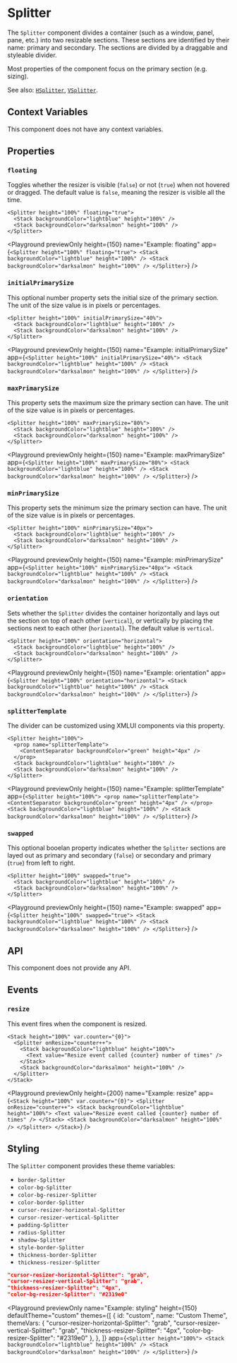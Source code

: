 # Splitter

The `Splitter` component divides a container (such as a window, panel, pane, etc.) into two resizable sections.
These sections are identified by their name: primary and secondary.
The sections are divided by a draggable and styleable divider.

Most properties of the component focus on the primary section (e.g. sizing).

See also: [`HSplitter`](
./HSplitter.mdx
), [`VSplitter`](
./VSplitter.mdx
).

## Context Variables

This component does not have any context variables.

## Properties

### `floating`

Toggles whether the resizer is visible (`false`) or not (`true`) when not hovered or dragged.
The default value is `false`, meaning the resizer is visible all the time.

```ueml copy /floating="true"/
<Splitter height="100%" floating="true">
  <Stack backgroundColor="lightblue" height="100%" />
  <Stack backgroundColor="darksalmon" height="100%" />
</Splitter>
```

<Playground
  previewOnly
  height={150}
  name="Example: floating"
  app={`
  <Splitter height="100%" floating="true">
    <Stack backgroundColor="lightblue" height="100%" />
    <Stack backgroundColor="darksalmon" height="100%" />
  </Splitter>
  `}
/>

### `initialPrimarySize`

This optional number property sets the initial size of the primary section.
The unit of the size value is in pixels or percentages.

```ueml copy /initialPrimarySize="40%"/
<Splitter height="100%" initialPrimarySize="40%">
  <Stack backgroundColor="lightblue" height="100%" />
  <Stack backgroundColor="darksalmon" height="100%" />
</Splitter>
```

<Playground
  previewOnly
  height={150}
  name="Example: initialPrimarySize"
  app={`
  <Splitter height="100%" initialPrimarySize="40%">
    <Stack backgroundColor="lightblue" height="100%" />
    <Stack backgroundColor="darksalmon" height="100%" />
  </Splitter>
  `}
/>

### `maxPrimarySize`

This property sets the maximum size the primary section can have.
The unit of the size value is in pixels or percentages.

```ueml copy /maxPrimarySize="80%"/
<Splitter height="100%" maxPrimarySize="80%">
  <Stack backgroundColor="lightblue" height="100%" />
  <Stack backgroundColor="darksalmon" height="100%" />
</Splitter>
```

<Playground
  previewOnly
  height={150}
  name="Example: maxPrimarySize"
  app={`
  <Splitter height="100%" maxPrimarySize="80%">
    <Stack backgroundColor="lightblue" height="100%" />
    <Stack backgroundColor="darksalmon" height="100%" />
  </Splitter>
  `}
/>

### `minPrimarySize`

This property sets the minimum size the primary section can have.
The unit of the size value is in pixels or percentages.

```ueml copy /minPrimarySize="40px"/
<Splitter height="100%" minPrimarySize="40px">
  <Stack backgroundColor="lightblue" height="100%" />
  <Stack backgroundColor="darksalmon" height="100%" />
</Splitter>
```

<Playground
  previewOnly
  height={150}
  name="Example: minPrimarySize"
  app={`
  <Splitter height="100%" minPrimarySize="40px">
    <Stack backgroundColor="lightblue" height="100%" />
    <Stack backgroundColor="darksalmon" height="100%" />
  </Splitter>
  `}
/>

### `orientation`

Sets whether the `Splitter` divides the container horizontally and lays out the section on top of each other (`vertical`),
or vertically by placing the sections next to each other (`horizontal`).
The default value is `vertical`.

```ueml copy /orientation="horizontal"/
<Splitter height="100%" orientation="horizontal">
  <Stack backgroundColor="lightblue" height="100%" />
  <Stack backgroundColor="darksalmon" height="100%" />
</Splitter>
```

<Playground
  previewOnly
  height={150}
  name="Example: orientation"
  app={`
  <Splitter height="100%" orientation="horizontal">
    <Stack backgroundColor="lightblue" height="100%" />
    <Stack backgroundColor="darksalmon" height="100%" />
  </Splitter>
  `}
/>

### `splitterTemplate`

The divider can be customized using XMLUI components via this property.

```ueml copy {2-4}
<Splitter height="100%">
  <prop name="splitterTemplate">
    <ContentSeparator backgroundColor="green" height="4px" />
  </prop>
  <Stack backgroundColor="lightblue" height="100%" />
  <Stack backgroundColor="darksalmon" height="100%" />
</Splitter>
```

<Playground
  previewOnly
  height={150}
  name="Example: splitterTemplate"
  app={`
  <Splitter height="100%">
    <prop name="splitterTemplate">
      <ContentSeparator backgroundColor="green" height="4px" />
    </prop>
    <Stack backgroundColor="lightblue" height="100%" />
    <Stack backgroundColor="darksalmon" height="100%" />
  </Splitter>
`}
/>

### `swapped`

This optional booelan property indicates whether the `Splitter` sections are layed out as primary and secondary (`false`)
or secondary and primary (`true`) from left to right.

```ueml copy /swapped="true"/
<Splitter height="100%" swapped="true">
  <Stack backgroundColor="lightblue" height="100%" />
  <Stack backgroundColor="darksalmon" height="100%" />
</Splitter>
```

<Playground
  previewOnly
  height={150}
  name="Example: swapped"
  app={`
  <Splitter height="100%" swapped="true">
    <Stack backgroundColor="lightblue" height="100%" />
    <Stack backgroundColor="darksalmon" height="100%" />
  </Splitter>
  `}
/>

## API

This component does not provide any API.

## Events

### `resize`

This event fires when the component is resized.

```ueml copy {2}
<Stack height="100%" var.counter="{0}">
  <Splitter onResize="counter++">
    <Stack backgroundColor="lightblue" height="100%">
      <Text value="Resize event called {counter} number of times" />
    </Stack>
    <Stack backgroundColor="darksalmon" height="100%" />
  </Splitter>
</Stack>
```

<Playground
  previewOnly
  height={200}
  name="Example: resize"
  app={`
  <Stack height="100%" var.counter="{0}">
    <Splitter onResize="counter++">
      <Stack backgroundColor="lightblue" height="100%">
        <Text value="Resize event called {counter} number of times" />
      </Stack>
      <Stack backgroundColor="darksalmon" height="100%" />
    </Splitter>
  </Stack>
  `}
/>

## Styling

The `Splitter` component provides these theme variables:

- `border-Splitter`
- `color-bg-Splitter`
- `color-bg-resizer-Splitter`
- `color-border-Splitter`
- `cursor-resizer-horizontal-Splitter`
- `cursor-resizer-vertical-Splitter`
- `padding-Splitter`
- `radius-Splitter`
- `shadow-Splitter`
- `style-border-Splitter`
- `thickness-border-Splitter`
- `thickness-resizer-Splitter`

```json copy
"cursor-resizer-horizontal-Splitter": "grab",
"cursor-resizer-vertical-Splitter": "grab",
"thickness-resizer-Splitter": "4px",
"color-bg-resizer-Splitter": "#2319e0"
```

<Playground
  previewOnly
  name="Example: styling"
  height={150}
  defaultTheme="custom"
  themes={[
    {
      id: "custom",
      name: "Custom Theme",
      themeVars: {
        "cursor-resizer-horizontal-Splitter": "grab",
        "cursor-resizer-vertical-Splitter": "grab",
        "thickness-resizer-Splitter": "4px",
        "color-bg-resizer-Splitter": "#2319e0"
      },
    },
  ]}
  app={`
  <Splitter height="100%">
    <Stack backgroundColor="lightblue" height="100%" />
    <Stack backgroundColor="darksalmon" height="100%" />
  </Splitter>
  `}
/>
